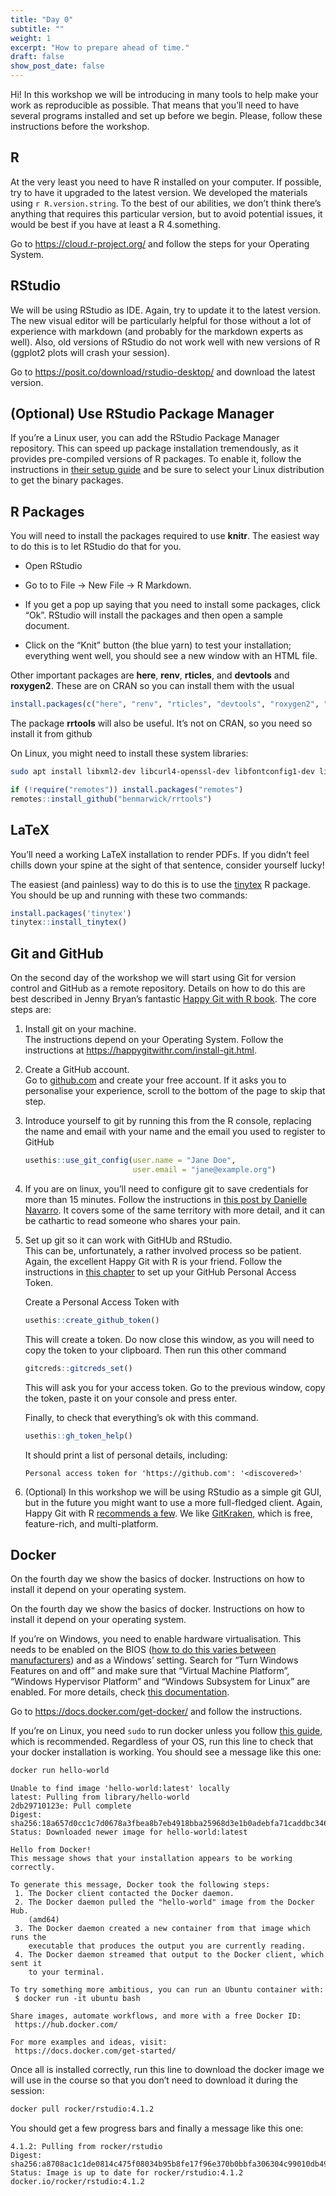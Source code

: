 ```yaml
---
title: "Day 0"
subtitle: ""
weight: 1
excerpt: "How to prepare ahead of time."
draft: false
show_post_date: false
---
```


Hi!
In this workshop we will be introducing in many tools to help make your work as reproducible as possible.
That means that you'll need to have several programs installed and set up before we begin.
Please, follow these instructions before the workshop.

## R

At the very least you need to have R installed on your computer.
If possible, try to have it upgraded to the latest version.
We developed the materials using `r R.version.string`.
To the best of our abilities, we don't think there's anything that requires this particular version, but to avoid potential issues, it would be best if you have at least a R 4.something.

Go to <https://cloud.r-project.org/> and follow the steps for your Operating System.

## RStudio

We will be using RStudio as IDE.
Again, try to update it to the latest version.
The new visual editor will be particularly helpful for those without a lot of experience with markdown (and probably for the markdown experts as well).
Also, old versions of RStudio do not work well with new versions of R (ggplot2 plots will crash your session).

Go to <https://posit.co/download/rstudio-desktop/> and download the latest version.

## (Optional) Use RStudio Package Manager

If you're a Linux user, you can add the RStudio Package Manager repository.
This can speed up package installation tremendously, as it provides pre-compiled versions of R packages.
To enable it, follow the instructions in [their setup guide](https://packagemanager.posit.co/client/#/repos/cran/setup) and be sure to select your Linux distribution to get the binary packages.

## R Packages

You will need to install the packages required to use **knitr**.
The easiest way to do this is to let RStudio do that for you.

-   Open RStudio

-   Go to to File -\> New File -\> R Markdown.

-   If you get a pop up saying that you need to install some packages, click "Ok".
    RStudio will install the packages and then open a sample document.

-   Click on the "Knit" button (the blue yarn) to test your installation; everything went well, you should see a new window with an HTML file.

Other important packages are **here**, **renv**, **rticles**, and **devtools** and **roxygen2**.
These are on CRAN so you can install them with the usual

``` r
install.packages(c("here", "renv", "rticles", "devtools", "roxygen2", "gitcreds"))
```

The package **rrtools** will also be useful.
It's not on CRAN, so you need so install it from github

On Linux, you might need to install these system libraries:

``` bash
sudo apt install libxml2-dev libcurl4-openssl-dev libfontconfig1-dev libgit2-dev libssh2-1-dev libharfbuzz-dev libfribidi-dev lbfreetype6-dev libpng-dev libtiff5-dev libjpeg-dev 
```

``` r
if (!require("remotes")) install.packages("remotes")
remotes::install_github("benmarwick/rrtools")
```

## LaTeX

You'll need a working LaTeX installation to render PDFs.
If you didn't feel chills down your spine at the sight of that sentence, consider yourself lucky!

The easiest (and painless) way to do this is to use the [tinytex](https://yihui.org/tinytex/) R package.
You should be up and running with these two commands:

``` r
install.packages('tinytex')
tinytex::install_tinytex()
```

## Git and GitHub

On the second day of the workshop we will start using Git for version control and GitHub as a remote repository.
Details on how to do this are best described in Jenny Bryan's fantastic [Happy Git with R book](https://happygitwithr.com/install-intro.html).
The core steps are:

1.  Install git on your machine.\
    The instructions depend on your Operating System.
    Follow the instructions at <https://happygitwithr.com/install-git.html>.

2.  Create a GitHub account.\
    Go to [github.com](github.com) and create your free account.
    If it asks you to personalise your experience, scroll to the bottom of the page to skip that step.

3.  Introduce yourself to git by running this from the R console, replacing the name and email with your name and the email you used to register to GitHub

    ``` r
    usethis::use_git_config(user.name = "Jane Doe", 
                            user.email = "jane@example.org")
    ```

4.  If you are on linux, you'll need to configure git to save credentials for more than 15 minutes.
    Follow the instructions in [this post by Danielle Navarro](https://blog.djnavarro.net/posts/2021-08-08_git-credential-helpers/).
    It covers some of the same territory with more detail, and it can be cathartic to read someone who shares your pain.

5.  Set up git so it can work with GitHUb and RStudio.\
    This can be, unfortunately, a rather involved process so be patient.
    Again, the excellent Happy Git with R is your friend.
    Follow the instructions in [this chapter](https://happygitwithr.com/https-pat.html) to set up your GitHub Personal Access Token.

    Create a Personal Access Token with

    ``` r
    usethis::create_github_token()
    ```

    This will create a token.
    Do now close this window, as you will need to copy the token to your clipboard.
    Then run this other command

    ``` r
    gitcreds::gitcreds_set()
    ```

    This will ask you for your access token.
    Go to the previous window, copy the token, paste it on your console and press enter.

    Finally, to check that everything's ok with this command.

    ``` r
    usethis::gh_token_help()
    ```

    It should print a list of personal details, including:

    ```         
    Personal access token for 'https://github.com': '<discovered>'
    ```

6.  (Optional) In this workshop we will be using RStudio as a simple git GUI, but in the future you might want to use a more full-fledged client.
    Again, Happy Git with R [recommends a few](https://happygitwithr.com/git-client.html#recommended-git-clients).
    We like [GitKraken](https://www.gitkraken.com/), which is free, feature-rich, and multi-platform.

## Docker

On the fourth day we show the basics of docker.
Instructions on how to install it depend on your operating system.

On the fourth day we show the basics of docker.
Instructions on how to install it depend on your operating system.

If you're on Windows, you need to enable hardware virtualisation. 
This needs to be enabled on the BIOS ([how to do this varies between manufacturers](https://bce.berkeley.edu/enabling-virtualization-in-your-pc-bios.html)) and as a Windows' setting. 
Search for "Turn Windows Features on and off" and make sure that "Virtual Machine Platform",  "Windows Hypervisor Platform" and "Windows Subsystem for Linux" are enabled. 
For more details, check [this documentation](https://docs.docker.com/desktop/troubleshoot/topics/#virtualization). 

Go to <https://docs.docker.com/get-docker/> and follow the instructions.

If you're on Linux, you need `sudo` to run docker unless you follow [this guide](https://docs.docker.com/engine/install/linux-postinstall/), which is recommended.
Regardless of your OS, run this line to check that your docker installation is working.
You should see a message like this one:

``` bash
docker run hello-world
```

```         
Unable to find image 'hello-world:latest' locally
latest: Pulling from library/hello-world
2db29710123e: Pull complete 
Digest: sha256:18a657d0cc1c7d0678a3fbea8b7eb4918bba25968d3e1b0adebfa71caddbc346
Status: Downloaded newer image for hello-world:latest

Hello from Docker!
This message shows that your installation appears to be working correctly.

To generate this message, Docker took the following steps:
 1. The Docker client contacted the Docker daemon.
 2. The Docker daemon pulled the "hello-world" image from the Docker Hub.
    (amd64)
 3. The Docker daemon created a new container from that image which runs the
    executable that produces the output you are currently reading.
 4. The Docker daemon streamed that output to the Docker client, which sent it
    to your terminal.

To try something more ambitious, you can run an Ubuntu container with:
 $ docker run -it ubuntu bash

Share images, automate workflows, and more with a free Docker ID:
 https://hub.docker.com/

For more examples and ideas, visit:
 https://docs.docker.com/get-started/
```

Once all is installed correctly, run this line to download the docker image we will use in the course so that you don't need to download it during the session:

``` bash
docker pull rocker/rstudio:4.1.2
```

You should get a few progress bars and finally a message like this one:

```         
4.1.2: Pulling from rocker/rstudio
Digest: sha256:a8708ac1c1de0814c475f08034b95b8fe17f96e370b0bbfa306304c99010db49
Status: Image is up to date for rocker/rstudio:4.1.2
docker.io/rocker/rstudio:4.1.2
```
